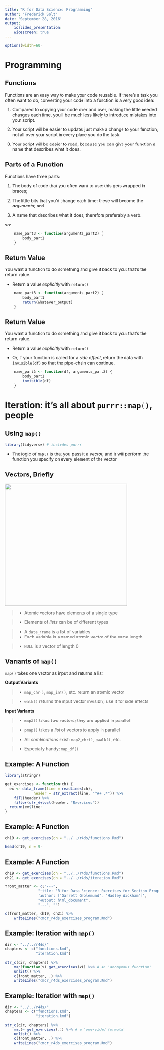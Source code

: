 ```yaml
---
title: "R for Data Science: Programming"
author: "Frederick Solt"
date: "September 28, 2016"
output: 
    ioslides_presentation:
    widescreen: true
---
```


```r
options(width=60)
```

Programming
===


## Functions

Functions are an easy way to make your code reusable.  If there's a task you often want to do, converting your code into a function is a very good idea:

1.  Compared to copying your code over and over, making the little needed changes each time, you'll be much less likely to introduce mistakes into your script.

2.  Your script will be easier to update: just make a change to your function, not all over your script in every place you do the task.

3.  Your script will be easier to read, because you can give your function a name that describes what it does.


## Parts of a Function {.build}

Functions have three parts:

1.  The body of code that you often want to use: this gets wrapped in braces; 

2.  The little bits that you'd change each time: these will become the *arguments*; and

3.  A name that describes what it does, therefore preferably a verb.

so:

```r
    name_part3 <- function(arguments_part2) {
        body_part1
    }
```

## Return Value

You want a function to do something and give it back to you: that's the return value.

- Return a value *explicitly* with `return()`

```r
    name_part3 <- function(arguments_part2) {
        body_part1
        return(whatever_output)
    }
```

## Return Value

You want a function to do something and give it back to you: that's the return value.

- Return a value *explicitly* with `return()`

- Or, if your function is called for a *side effect*, return the data with `invisible(df)` so that the pipe-chain can continue.

```r
    name_part3 <- function(df, arguments_part2) {
        body_part1
        invisible(df)
    }
```

# Iteration: it's all about `purrr::map()`, people

## Using `map()`

```r
library(tidyverse) # includes purrr
```

- The logic of `map()` is that you pass it a *vector*, and it will perform the function you specify on every element of the vector

## Vectors, Briefly

<div class="columns-2">
<img src="cmcr06_files/vectors.png" style="width: 400px;"/>

>- Atomic vectors have elements of a single type

>- Elements of *lists* can be of different types

>- A `data_frame` is a list of variables 
    + Each variable is a named atomic vector of the same length

>- `NULL` is a vector of length 0 
</div>

## Variants of `map()`

`map()` takes one vector as input and returns a list

<div class="columns-2">

**Output Variants**

>- `map_chr()`, `map_int()`, etc. return an atomic vector

>- `walk()` returns the input vector invisibly; use it for side effects

**Input Variants**

>- `map2()` takes *two* vectors; they are applied in parallel

>- `pmap()` takes a *list* of vectors to apply in parallel

</div>

>- All *combinations* exist: `map2_chr()`, `pwalk()`, etc.

>- Especially handy: `map_df()`

## Example: A Function

```r
library(stringr)

get_exercises <- function(ch) {
  ex <- data_frame(line = readLines(ch),
             header = str_extract(line, "^#+ .*")) %>%
    fill(header) %>%
    filter(str_detect(header, "Exercises"))
  return(ex$line)
}
```

## Example: A Function

```r
ch19 <- get_exercises(ch = "../../r4ds/functions.Rmd")

head(ch19, n = 9)
```

## Example: A Function
```r
ch19 <- get_exercises(ch = "../../r4ds/functions.Rmd")
ch21 <- get_exercises(ch = "../../r4ds/iteration.Rmd")

front_matter <- c("---",
               "title: 'R for Data Science: Exercises for Section Program'",
               'author: ["Garrett Grolemund", "Hadley Wickham"]',
               "output: html_document",
               "---", "")

c(front_matter, ch19, ch21) %>% 
    writeLines("cmcr_r4ds_exercises_program.Rmd")
```

## Example: Iteration with `map()`

```r
dir <- "../../r4ds/"
chapters <- c("functions.Rmd",
              "iteration.Rmd")

str_c(dir, chapters) %>%
    map(function(x) get_exercises(x)) %>% # an 'anonymous function'
    unlist() %>%
    c(front_matter, .) %>% 
    writeLines("cmcr_r4ds_exercises_program.Rmd")
```

## Example: Iteration with `map()`

```r
dir <- "../../r4ds/"
chapters <- c("functions.Rmd",
              "iteration.Rmd")

str_c(dir, chapters) %>%
    map(~ get_exercises(.)) %>% # a 'one-sided formula'
    unlist() %>%
    c(front_matter, .) %>% 
    writeLines("cmcr_r4ds_exercises_program.Rmd")
```

